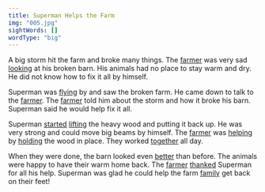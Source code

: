 ```yaml
---
title: Superman Helps the Farm
img: "005.jpg"
sightWords: []
wordType: "big"
---
```


A big storm hit the farm and broke many things. The <u>farmer</u> was very sad <u>looking</u> at his broken barn. His animals had no place to stay warm and dry. He did not know how to fix it all by himself.

Superman was <u>flying</u> by and saw the broken farm. He came down to talk to the <u>farmer</u>. The <u>farmer</u> told him about the storm and how it broke his barn. Superman said he would help fix it all.

Superman <u>started</u> <u>lifting</u> the heavy wood and putting it back up. He was very strong and could move big beams by himself. The <u>farmer</u> was <u>helping</u> by <u>holding</u> the wood in place. They worked <u>together</u> all day.

When they were done, the barn looked even <u>better</u> than before. The animals were happy to have their warm home back. The <u>farmer</u> <u>thanked</u> Superman for all his help. Superman was glad he could help the farm <u>family</u> get back on their feet!